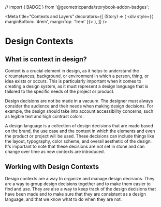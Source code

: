 // import { BADGE } from '@geometricpanda/storybook-addon-badges';

<Meta
  title="Contexts and Layers"
  decorators={[
    (Story) => (
      <div style={{ marginBottom: '4rem', marginTop: '1rem' }}>
        <Story />
      </div>
    ),
  ]}
/>

# Design Contexts

## What is context in design?

Context is a crucial element in design, as it helps to understand the circumstances, background, or environment in which a person, thing, or idea exists or occurs. This is particularly important when it comes to creating a design system, as it must represent a design language that is tailored to the specific needs of the project or product.

Design decisions are not be made in a vacuum. The designer must always consider the audience and their needs when making design decisions. For example, the design should take into account accessibility concerns, such as legible text and high contrast colors.

A design language is a collection of design decisions that are made based on the brand, the use case and the context in which the elements and even the product or project will be used. These decisions can include things like the layout, typography, color scheme, and overall aesthetic of the design. It's important to note that these decisions are not set in stone and can change over time as new contexts are introduced.

## Working with Design Contexts

Design contexts are a way to organize and manage design decisions. They are a way to group design decisions together and to make them easier to find and use. They are also a way to keep track of the design decisions that have been made and to make sure that they are consistent as a design language, and that we know what to do when they are not.
